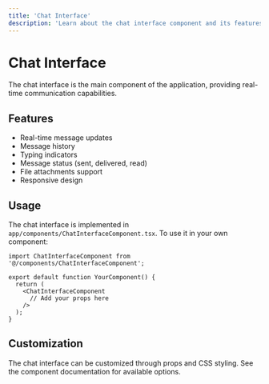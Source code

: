 ```yaml
---
title: 'Chat Interface'
description: 'Learn about the chat interface component and its features'
---
```


# Chat Interface

The chat interface is the main component of the application, providing real-time communication capabilities.

## Features

- Real-time message updates
- Message history
- Typing indicators
- Message status (sent, delivered, read)
- File attachments support
- Responsive design

## Usage

The chat interface is implemented in `app/components/ChatInterfaceComponent.tsx`. To use it in your own component:

```tsx
import ChatInterfaceComponent from '@/components/ChatInterfaceComponent';

export default function YourComponent() {
  return (
    <ChatInterfaceComponent 
      // Add your props here
    />
  );
}
```

## Customization

The chat interface can be customized through props and CSS styling. See the component documentation for available options.
